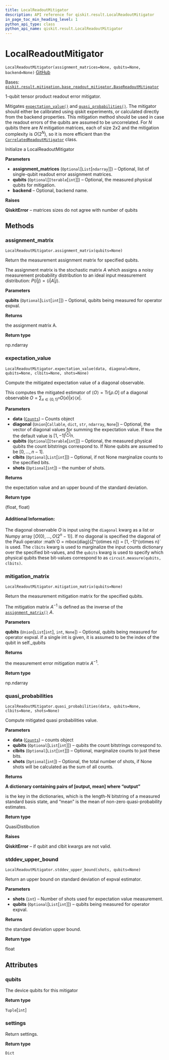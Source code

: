 ```yaml
---
title: LocalReadoutMitigator
description: API reference for qiskit.result.LocalReadoutMitigator
in_page_toc_min_heading_level: 1
python_api_type: class
python_api_name: qiskit.result.LocalReadoutMitigator
---
```


# LocalReadoutMitigator

<span id="qiskit.result.LocalReadoutMitigator" />

`LocalReadoutMitigator(assignment_matrices=None, qubits=None, backend=None)` [GitHub](https://github.com/qiskit/qiskit/tree/stable/0.23/qiskit/result/mitigation/local_readout_mitigator.py "view source code")

Bases: [`qiskit.result.mitigation.base_readout_mitigator.BaseReadoutMitigator`](qiskit.result.BaseReadoutMitigator "qiskit.result.mitigation.base_readout_mitigator.BaseReadoutMitigator")

1-qubit tensor product readout error mitigator.

Mitigates [`expectation_value()`](qiskit.result.LocalReadoutMitigator#expectation_value "qiskit.result.LocalReadoutMitigator.expectation_value") and [`quasi_probabilities()`](qiskit.result.LocalReadoutMitigator#quasi_probabilities "qiskit.result.LocalReadoutMitigator.quasi_probabilities"). The mitigator should either be calibrated using qiskit experiments, or calculated directly from the backend properties. This mitigation method should be used in case the readout errors of the qubits are assumed to be uncorrelated. For *N* qubits there are *N* mitigation matrices, each of size $2 x 2$ and the mitigation complexity is $O(2^N)$, so it is more efficient than the [`CorrelatedReadoutMitigator`](qiskit.result.CorrelatedReadoutMitigator "qiskit.result.CorrelatedReadoutMitigator") class.

Initialize a LocalReadoutMitigator

**Parameters**

*   **assignment\_matrices** (`Optional`\[`List`\[`ndarray`]]) – Optional, list of single-qubit readout error assignment matrices.
*   **qubits** (`Optional`\[`Iterable`\[`int`]]) – Optional, the measured physical qubits for mitigation.
*   **backend** – Optional, backend name.

**Raises**

**QiskitError** – matrices sizes do not agree with number of qubits

## Methods

### assignment\_matrix

<span id="qiskit.result.LocalReadoutMitigator.assignment_matrix" />

`LocalReadoutMitigator.assignment_matrix(qubits=None)`

Return the measurement assignment matrix for specified qubits.

The assignment matrix is the stochastic matrix $A$ which assigns a noisy measurement probability distribution to an ideal input measurement distribution: $P(i|j) = \langle i | A | j \rangle$.

**Parameters**

**qubits** (`Optional`\[`List`\[`int`]]) – Optional, qubits being measured for operator expval.

**Returns**

the assignment matrix A.

**Return type**

np.ndarray

### expectation\_value

<span id="qiskit.result.LocalReadoutMitigator.expectation_value" />

`LocalReadoutMitigator.expectation_value(data, diagonal=None, qubits=None, clbits=None, shots=None)`

Compute the mitigated expectation value of a diagonal observable.

This computes the mitigated estimator of $\langle O \rangle = \mbox{Tr}[\rho. O]$ of a diagonal observable $O = \sum_{x\in\{0, 1\}^n} O(x)|x\rangle\!\langle x|$.

**Parameters**

*   **data** ([`Counts`](qiskit.result.Counts "qiskit.result.counts.Counts")) – Counts object
*   **diagonal** (`Union`\[`Callable`, `dict`, `str`, `ndarray`, `None`]) – Optional, the vector of diagonal values for summing the expectation value. If `None` the the default value is $[1, -1]^\otimes n$.
*   **qubits** (`Optional`\[`Iterable`\[`int`]]) – Optional, the measured physical qubits the count bitstrings correspond to. If None qubits are assumed to be $[0, ..., n-1]$.
*   **clbits** (`Optional`\[`List`\[`int`]]) – Optional, if not None marginalize counts to the specified bits.
*   **shots** (`Optional`\[`int`]) – the number of shots.

**Returns**

the expectation value and an upper bound of the standard deviation.

**Return type**

(float, float)

#### Additional Information:

The diagonal observable $O$ is input using the `diagonal` kwarg as a list or Numpy array $[O(0), ..., O(2^n -1)]$. If no diagonal is specified the diagonal of the Pauli operator :math\`O = mbox\{diag}(Z^\{otimes n}) = \[1, -1]^\{otimes n}\` is used. The `clbits` kwarg is used to marginalize the input counts dictionary over the specified bit-values, and the `qubits` kwarg is used to specify which physical qubits these bit-values correspond to as `circuit.measure(qubits, clbits)`.

### mitigation\_matrix

<span id="qiskit.result.LocalReadoutMitigator.mitigation_matrix" />

`LocalReadoutMitigator.mitigation_matrix(qubits=None)`

Return the measurement mitigation matrix for the specified qubits.

The mitigation matrix $A^{-1}$ is defined as the inverse of the [`assignment_matrix()`](qiskit.result.LocalReadoutMitigator#assignment_matrix "qiskit.result.LocalReadoutMitigator.assignment_matrix") $A$.

**Parameters**

**qubits** (`Union`\[`List`\[`int`], `int`, `None`]) – Optional, qubits being measured for operator expval. if a single int is given, it is assumed to be the index of the qubit in self.\_qubits

**Returns**

the measurement error mitigation matrix $A^{-1}$.

**Return type**

np.ndarray

### quasi\_probabilities

<span id="qiskit.result.LocalReadoutMitigator.quasi_probabilities" />

`LocalReadoutMitigator.quasi_probabilities(data, qubits=None, clbits=None, shots=None)`

Compute mitigated quasi probabilities value.

**Parameters**

*   **data** ([`Counts`](qiskit.result.Counts "qiskit.result.counts.Counts")) – counts object
*   **qubits** (`Optional`\[`List`\[`int`]]) – qubits the count bitstrings correspond to.
*   **clbits** (`Optional`\[`List`\[`int`]]) – Optional, marginalize counts to just these bits.
*   **shots** (`Optional`\[`int`]) – Optional, the total number of shots, if None shots will be calculated as the sum of all counts.

**Returns**

**A dictionary containing pairs of \[output, mean] where “output”**

is the key in the dictionaries, which is the length-N bitstring of a measured standard basis state, and “mean” is the mean of non-zero quasi-probability estimates.

**Return type**

QuasiDistibution

**Raises**

**QiskitError** – if qubit and clbit kwargs are not valid.

### stddev\_upper\_bound

<span id="qiskit.result.LocalReadoutMitigator.stddev_upper_bound" />

`LocalReadoutMitigator.stddev_upper_bound(shots, qubits=None)`

Return an upper bound on standard deviation of expval estimator.

**Parameters**

*   **shots** (`int`) – Number of shots used for expectation value measurement.
*   **qubits** (`Optional`\[`List`\[`int`]]) – qubits being measured for operator expval.

**Returns**

the standard deviation upper bound.

**Return type**

float

## Attributes

<span id="qiskit.result.LocalReadoutMitigator.qubits" />

### qubits

The device qubits for this mitigator

**Return type**

`Tuple`\[`int`]

<span id="qiskit.result.LocalReadoutMitigator.settings" />

### settings

Return settings.

**Return type**

`Dict`

